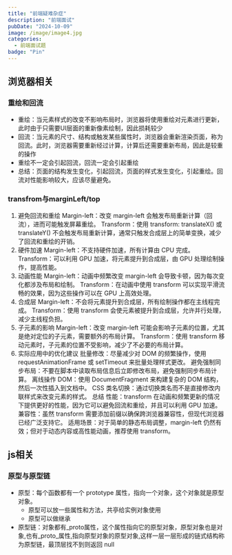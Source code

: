 ```yaml
---
title: "前端疑难杂症"
description: "前端面试"
pubDate: "2024-10-09"
image: /image/image4.jpg
categories:
  - 前端面试题
badge: "Pin"
---
```


## 浏览器相关

### 重绘和回流

- 重绘：当元素样式的改变不影响布局时，浏览器将使用重绘对元素进行更新，此时由于只需要UI层面的重新像素绘制，因此损耗较少
- 回流：当元素的尺寸、结构或触发某些属性时，浏览器会重新渲染页面，称为回流。此时，浏览器需要重新经过计算，计算后还需要重新布局，因此是较重的操作
- 重绘不一定会引起回流，回流一定会引起重绘
- 总结：页面的结构发生变化，引起回流，页面的样式发生变化，引起重绘。回流对性能影响较大，应该尽量避免。

### transfrom与marginLeft/top

1. 避免回流和重绘
   Margin-left：改变 margin-left 会触发布局重新计算（回流），进而可能触发屏幕重绘。
   Transform：使用 transform: translateX() 或 translateY() 不会触发布局重新计算，通常只触发合成层上的简单变换，减少了回流和重绘的开销。
2. 硬件加速
   Margin-left：不支持硬件加速，所有计算由 CPU 完成。
   Transform：可以利用 GPU 加速，将元素提升到合成层，由 GPU 处理绘制操作，提高性能。
3. 动画性能
   Margin-left：动画中频繁改变 margin-left 会导致卡顿，因为每次变化都涉及布局和绘制。
   Transform：在动画中使用 transform 可以实现平滑流畅的效果，因为这些操作可以在 GPU 上高效处理。
4. 合成层
   Margin-left：不会将元素提升到合成层，所有绘制操作都在主线程完成。
   Transform：使用 transform 会使元素被提升到合成层，允许并行处理，减少主线程负担。
5. 子元素的影响
   Margin-left：改变 margin-left 可能会影响子元素的位置，尤其是绝对定位的子元素，需要额外的布局计算。
   Transform：使用 transform 移动元素时，子元素的位置不受影响，减少了不必要的布局计算。
6. 实际应用中的优化建议
   批量修改：尽量减少对 DOM 的频繁操作，使用 requestAnimationFrame 或 setTimeout 来批量处理样式更改。
   避免强制同步布局：不要在脚本中读取布局信息后立即修改布局，避免强制同步布局计算。
   离线操作 DOM：使用 DocumentFragment 来构建复杂的 DOM 结构，然后一次性插入到文档中。
   CSS 类名切换：通过切换类名而不是直接修改内联样式来改变元素的样式。
   总结
   性能：transform 在动画和频繁更新的情况下提供更好的性能，因为它可以避免回流和重绘，并且可以利用 GPU 加速。
   兼容性：虽然 transform 需要添加前缀以确保跨浏览器兼容性，但现代浏览器已经广泛支持它。
   适用场景：对于简单的静态布局调整，margin-left 仍然有效；但对于动态内容或高性能动画，推荐使用 transform。


## js相关
### 原型与原型链
- 原型：每个函数都有一个 prototype 属性，指向一个对象，这个对象就是原型对象。
   - 原型可以放一些属性和方法，共亭给实例对象使用
   - 原型可以做继承
- 原型链：对象都有_proto属性，这个属性指向它的原型对象，原型对象也是对象,也有_proto_属性,指向原型对象的原型对象,这样一层一层形成的链式结构称为原型链，最顶层找不到则返回 null